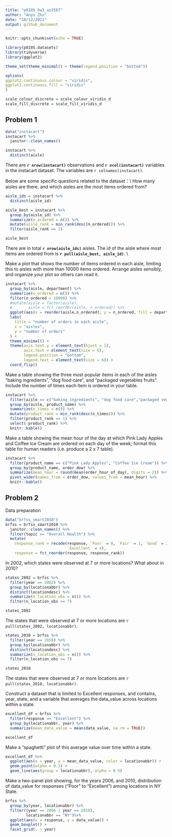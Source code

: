 ```yaml
---
title: "p8105_hw3_az2587"
author: "Anyu Zhu"
date: "10/12/2021"
output: github_document
---
```


```r
knitr::opts_chunk$set(echo = TRUE)
```

```r
library(p8105.datasets)
library(tidyverse)
library(ggplot2)

theme_set(theme_minimal() + theme(legend.position = "bottom"))

options(
ggplot2.continuous.colour = "viridis",
ggplot2.continuous.fill = "viridis"
)

scale_colour_discrete = scale_colour_viridis_d
scale_fill_discrete = scale_fill_viridis_d
```

## Problem 1
```r
data("instacart")
instacart %>% 
  janitor::clean_names()

instacart %>% 
  distinct(aisle) 
```
There are **`r nrow(instacart)`** observations and **`r ncol(instacart)`** variables in the instacart dataset. The variables are `r colnames(instacart)`. 

Below are some specific questions related to the dataset：\\
How many aisles are there, and which aisles are the most items ordered from?
```r
aisle_ids = instacart %>% 
  distinct(aisle_id) 

aisle_best = instacart %>% 
  group_by(aisle_id) %>% 
  summarize(n_ordered = n()) %>% 
  mutate(aisle_rank = min_rank(desc(n_ordered))) %>% 
  filter(aisle_rank == 1)

aisle_best
```
There are in total **`r nrow(aisle_ids)`** aisles. The id of the aisle where most items are ordered from is **`r pull(aisle_best, aisle_id)`**. \\

Make a plot that shows the number of items ordered in each aisle, limiting this to aisles with more than 10000 items ordered. Arrange aisles sensibly, and organize your plot so others can read it.
```r
instacart %>% 
  group_by(aisle, department) %>% 
  summarize(n_ordered = n()) %>% 
  filter(n_ordered > 10000) %>% 
  #mutate(aisle = factor(aisle),
  #       aisle = fct_reorder(aisle, n_ordered)) %>% 
  ggplot(aes(x = reorder(aisle,n_ordered), y = n_ordered, fill = department)) + geom_col() + 
  labs(
    title = "number of orders in each aisle",
    x = "aisles",
    y = "number of orders"
  ) + 
  theme_minimal() +
  theme(axis.text.y = element_text(hjust = 1), 
        axis.text = element_text(size = 6),
        legend.position = "bottom",
        legend.text = element_text(size = 6)) + 
  coord_flip()
```

Make a table showing the three most popular items in each of the aisles “baking ingredients”, “dog food care”, and “packaged vegetables fruits”. Include the number of times each item is ordered in your table.
```r
instacart %>% 
  filter(aisle == c("baking ingredients", "dog food care","packaged vegetables fruits")) %>% 
  group_by(aisle, product_name) %>% 
  summarize(n_times = n()) %>% 
  mutate(product_rank = min_rank(desc(n_times))) %>% 
  filter(product_rank == 1) %>% 
  select(-product_rank) %>% 
  knitr::kable()
```


Make a table showing the mean hour of the day at which Pink Lady Apples and Coffee Ice Cream are ordered on each day of the week; format this table for human readers (i.e. produce a 2 x 7 table).
```r
instacart %>% 
  filter(product_name == c("Pink Lady Apples", "Coffee Ice Cream")) %>% 
  group_by(product_name, order_dow) %>% 
  summarize(mean_hour = round(mean(order_hour_of_day), digits = 2)) %>% 
  pivot_wider(names_from = order_dow, values_from = mean_hour) %>% 
  knitr::kable()
```

## Problem 2

Data preparation
```r
data("brfss_smart2010")
brfss = brfss_smart2010 %>% 
  janitor::clean_names() %>% 
  filter(topic == "Overall Health") %>% 
  mutate(
    response_rank = recode(response, `Poor` = 0, `Fair` = 1, `Good` = 2, `Very good` = 3,
                           `Excellent` = 4),
    response = fct_reorder(response, response_rank))
```

In 2002, which states were observed at 7 or more locations? What about in 2010?

```r
states_2002 = brfss %>% 
  filter(year == 2002) %>% 
  group_by(locationabbr) %>% 
  distinct(locationdesc) %>% 
  summarize(n_location_obs = n()) %>% 
  filter(n_location_obs >= 7)

states_2002
```
The states that were observed at 7 or more locations are `r pull(states_2002, locationabbr)`. 
```r
states_2010 = brfss %>% 
  filter(year == 2010) %>% 
  group_by(locationabbr) %>% 
  distinct(locationdesc) %>% 
  summarize(n_location_obs = n()) %>% 
  filter(n_location_obs >= 7)

states_2010
```
The states that were observed at 7 or more locations are `r pull(states_2010, locationabbr)`. 


Construct a dataset that is limited to Excellent responses, and contains, year, state, and a variable that averages the data_value across locations within a state. 
```r
excellent_df = brfss %>% 
  filter(response == "Excellent") %>% 
  group_by(locationabbr, year) %>% 
  summarize(mean_data_value = mean(data_value, na.rm = TRUE))

excellent_df
```

Make a “spaghetti” plot of this average value over time within a state.
```r
excellent_df %>% 
  ggplot(aes(x = year, y = mean_data_value, color = locationabbr)) +
  geom_point(alpha = 0.3) +
  geom_line(aes(group = locationabbr), alpha = 0.5)
```

Make a two-panel plot showing, for the years 2006, and 2010, distribution of data_value for responses (“Poor” to “Excellent”) among locations in NY State.
```r
brfss %>% 
  group_by(year, locationabbr) %>% 
  filter((year == 2006 | year == 2010),
         locationabbr == "NY")%>% 
  ggplot(aes(x = response, y = data_value)) +
  geom_boxplot() +
  facet_grid(. ~ year)
```




